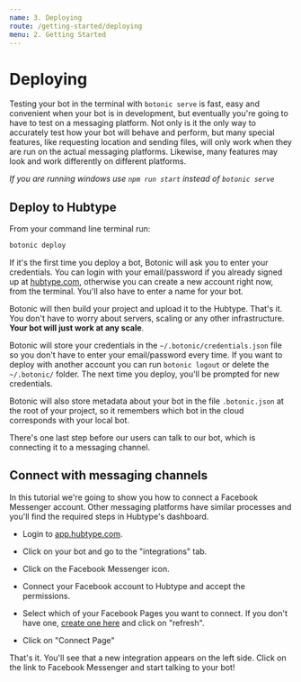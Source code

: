 ```yaml
---
name: 3. Deploying
route: /getting-started/deploying
menu: 2. Getting Started
---
```




# **Deploying**

Testing your bot in the terminal with `botonic serve` is fast, easy and convenient when your bot is in development, but eventually you're going to have to test on a messaging platform. Not only is it the only way to accurately test how your bot will behave and perform, but many special features, like requesting location and sending files, will only work when they are run on the actual messaging platforms. Likewise, many features may look and work differently on different platforms.

*If you are running windows use `npm run start` instead of `botonic serve`*

## Deploy to Hubtype

From your command line terminal run:

```bash
botonic deploy
```

If it's the first time you deploy a bot, Botonic will ask you to enter your credentials. You can login with your email/password if you already signed up at [hubtype.com](https://hubtype.com/), otherwise you can create a new account right now, from the terminal. You'll also have to enter a name for your bot.

Botonic will then build your project and upload it to the Hubtype. That's it. You don't have to worry about servers, scaling or any other infrastructure. **Your bot will just work at any scale**.

Botonic will store your credentials in the `~/.botonic/credentials.json` file so you don't have to enter your email/password every time. If you want to deploy with another account you can run `botonic logout` or delete the `~/.botonic/` folder. The next time you deploy, you'll be prompted for new credentials.

Botonic will also store metadata about your bot in the file `.botonic.json` at the root of your project, so it remembers which bot in the cloud corresponds with your local bot.

There's one last step before our users can talk to our bot, which is connecting it to a messaging channel.

## Connect with messaging channels

In this tutorial we're going to show you how to connect a Facebook Messenger account. Other messaging platforms have similar processes and you'll find the required steps in Hubtype's dashboard.

- Login to [app.hubtype.com](https://app.hubtype.com).

* Click on your bot and go to the "integrations" tab.

- Click on the Facebook Messenger icon.

* Connect your Facebook account to Hubtype and accept the permissions.

- Select which of your Facebook Pages you want to connect. If you don't have one, [create one here](https://www.facebook.com/pages/create/) and click on "refresh".

* Click on "Connect Page"

That's it. You'll see that a new integration appears on the left side. Click on the link to Facebook Messenger and start talking to your bot!

<NextButton title='Main Concepts: Routes' href='/main-concepts/routes' />
<PrevButton title="Creating Your First Bot" href="/getting-started/creating-your-first-bot"/>